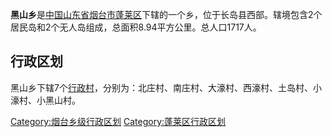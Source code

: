 '''黑山乡'''是[[中华人民共和国|中国]][[山东省|山东省]][[烟台市|烟台市]][[蓬莱区|蓬莱区]]下辖的一个乡，位于长岛县西部。辖境包含2个居民岛和2个无人岛组成，总面积8.94平方公里。总人口1717人。

== 行政区划 ==

黑山乡下辖7个[[行政村|行政村]]，分别为：北庄村、南庄村、大濠村、西濠村、土岛村、小濠村、小黑山村。

{{山东小作品}}
{{长岛县行政区划}}

[[Category:烟台乡级行政区划|Category:烟台乡级行政区划]]
[[Category:蓬莱区行政区划|Category:蓬莱区行政区划]]